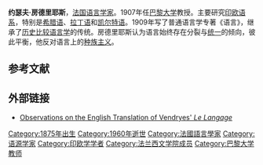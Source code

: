 {{unreferenced|time=2009-12-21T12:04:20+00:00}}
'''约瑟夫·房德里耶斯'''，[[法国|法国]][[语言学家|语言学家]]。1907年任[[巴黎大学|巴黎大学]]教授。主要研究[[印欧语系|印欧语系]]，特别是[[希腊语|希腊语]]、[[拉丁语|拉丁语]]和[[凯尔特语|凯尔特语]]。1909年写了普通语言学专著《语言》，继承了[[历史比较语言学|历史比较语言学]]的传统。房德里耶斯认为语言始终存在分裂与[[统一|统一]]的倾向，彼此平衡，他反对语言上的[[种族主义|种族主义]]。

==参考文献==
{{reflist}}
==外部链接==
* [http://www.jstor.org/pss/321107 Observations on the English Translation of Vendryes' ''Le Langage'']

{{Authority control}}
[[Category:1875年出生|Category:1875年出生]]
[[Category:1960年逝世|Category:1960年逝世]]
[[Category:法國語言學家|Category:法國語言學家]]
[[Category:语源学家|Category:语源学家]]
[[Category:印欧学学者|Category:印欧学学者]]
[[Category:法兰西文学院成员|Category:法兰西文学院成员]]
[[Category:巴黎大学教师|Category:巴黎大学教师]]
